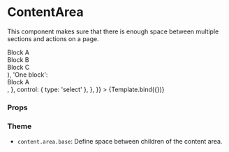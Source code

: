 

<Meta title="Components/Content/ContentArea" component={ContentArea} />

# ContentArea

This component makes sure that there is enough space between multiple sections and actions on a page.


<Canvas>
  <Story
    name="Default"
    args={{
      children: 'Multiple blocks',
    }}
    argTypes={{
      children: {
        options: ['Multiple blocks', 'One block'],
        mapping: {
          'Multiple blocks': (
            <>
              <div className="bg-neutral-200">Block A</div>
              <div className="bg-neutral-100">Block B</div>
              <div className="bg-neutral-200">Block C</div>
            </>
          ),
          'One block': <div className="bg-neutral-200">Block A</div>,
        },
        control: { type: 'select' },
      },
    }}
  >
    {Template.bind({})}
  </Story>
</Canvas>

### Props

<ArgsTable story="Default" />

### Theme

- `content.area.base`: Define space between children of the content area.
